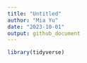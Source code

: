 ```yaml
---
title: "Untitled"
author: "Mia Yu"
date: "2023-10-01"
output: github_document
---
```


```r
library(tidyverse)
```
